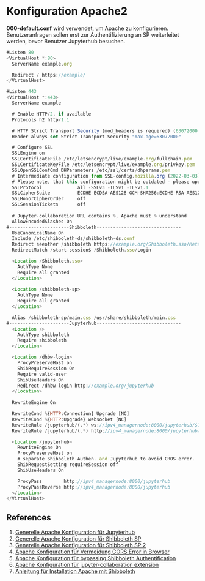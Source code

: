 # Konfiguration Apache2
**000-default.conf** wird verwendet, um Apache zu konfigurieren. Benutzeranfragen sollen erst zur Authentifizierung an SP weiterleitet werden, bevor Benutzer Jupyterhub besuchen.
```js
#Listen 80 
<VirtualHost *:80>
  ServerName example.org

  Redirect / https://example/
</VirtualHost>

#Listen 443
<VirtualHost *:443>
  ServerName example

  # Enable HTTP/2, if available
  Protocols h2 http/1.1

  # HTTP Strict Transport Security (mod_headers is required) (63072000 seconds)
  Header always set Strict-Transport-Security "max-age=63072000"

  # Configure SSL
  SSLEngine on
  SSLCertificateFile /etc/letsencrypt/live/example.org/fullchain.pem
  SSLCertificateKeyFile /etc/letsencrypt/live/example.org/privkey.pem
  SSLOpenSSLConfCmd DHParameters /etc/ssl/certs/dhparams.pem
  # Intermediate configuration from SSL-config.mozilla.org (2022-03-03)
  # Please note, that this configuration might be outdated - please update it accordingly using https://ssl-config.mozilla
  SSLProtocol             all -SSLv3 -TLSv1 -TLSv1.1
  SSLCipherSuite          ECDHE-ECDSA-AES128-GCM-SHA256:ECDHE-RSA-AES128-GCM-SHA256:ECDHE-ECDSA-AES256-GCM-SHA384:ECDHE-RSA-AES256-GCM-SHA384:ECDHE-ECDSA-CHACHA20-POLY1305:ECDHE-RSA-CHACHA20-POLY1305:DHE-RSA-AES128-GCM-SHA256:DHE-RSA-AES256-GCM-SHA384
  SSLHonorCipherOrder     off
  SSLSessionTickets       off
  
  # Jupyter-collaboration URL contains %, Apache must % understand
  AllowEncodedSlashes On
#----------------------Shibboleth-------------------------------
  UseCanonicalName On
  Include /etc/shibboleth-ds/shibboleth-ds.conf
  Redirect seeother /shibboleth https://example.org/Shibboleth.sso/Metadata
  RedirectMatch /start-session$ /Shibboleth.sso/Login

  <Location /Shibboleth.sso>
    AuthType None
    Require all granted
  </Location>
 
  <Location /shibboleth-sp>
    AuthType None
    Require all granted
  </Location>

  Alias /shibboleth-sp/main.css /usr/share/shibboleth/main.css
#----------------------Jupyterhub-------------------------------
  <Location />
    AuthType shibboleth
    Require shibboleth
  </Location>

  <Location /dhbw-login>
    ProxyPreserveHost on
    ShibRequireSession On
    Require valid-user
    ShibUseHeaders On
    Redirect /dhbw-login http://example.org/jupyterhub
  </Location>
  
  RewriteEngine On

  RewriteCond %{HTTP:Connection} Upgrade [NC]
  RewriteCond %{HTTP:Upgrade} websocket [NC]
  RewriteRule /jupyterhub/(.*) ws://ipv4_managernode:8000/jupyterhub/$1 [P,L]
  RewriteRule /jupyterhub/(.*) http://ipv4_managernode:8000/jupyterhub/$1 [P,L]

  <Location /jupyterhub>
    RewriteEngine On
    ProxyPreserveHost on
    # separate Shibboleth Authen. and Jupyterhub to avoid CROS error.
    ShibRequestSetting requireSession off
    ShibUseHeaders On

    ProxyPass        http://ipv4_managernode:8000/jupyterhub
    ProxyPassReverse http://ipv4_managernode:8000/jupyterhub
  </Location>
</VirtualHost>
```

## References

1. [Generelle Apache Konfiguration für Jupyterhub](https://jupyterhub.readthedocs.io/en/stable/howto/configuration/config-proxy.html)
2. [Generelle Apache Konfiguration für Shibboleth SP](https://doku.tid.dfn.de/de:shibsp)
3. [Generelle Apache Konfiguration für Shibboleth SP 2](https://shibboleth.atlassian.net/wiki/spaces/SHIB2/pages/2577072327/NativeSPApacheConfig)
4. [Apache Konfiguration für Vermeidung CORS Error in Browser](https://discourse.jupyter.org/t/jupyterhub-try-to-make-preflight-request-to-shibboleth-idp/24853/4)
5. [Apache Konfiguration für bypassing Shibboleth Authentification](https://shibboleth.atlassian.net/wiki/spaces/SHIB2/pages/2577072327/NativeSPApacheConfig#NativeSPApacheConfig-AuthConfigOptions)
6. [Apache Konfiguration für jupyter-collaboration extension](https://discourse.jupyter.org/t/cant-connect-to-kernel/24705/14)
7. [Anleitung für Installation Apache mit Shibboleth](https://github.com/ConsortiumGARR/idem-tutorials/blob/master/idem-fedops/HOWTO-Shibboleth/Service%20Provider/Debian/HOWTO%20Install%20and%20Configure%20a%20Shibboleth%20SP%20v3.x%20on%20Debian-Ubuntu%20Linux.md)
